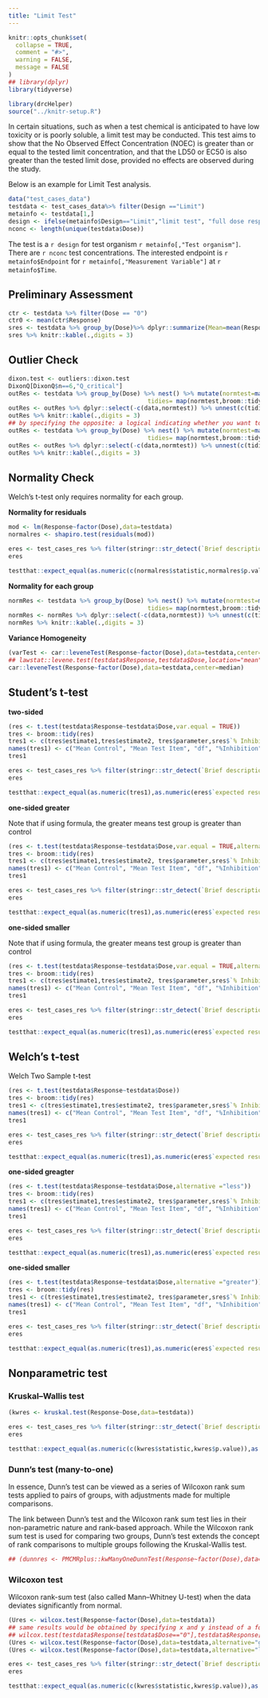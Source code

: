 ```yaml
---
title: "Limit Test"
---
```


```r
knitr::opts_chunk$set(
  collapse = TRUE,
  comment = "#>",  
  warning = FALSE,
  message = FALSE
)
## library(dplyr)
library(tidyverse)
```

```r
library(drcHelper)
source("../knitr-setup.R")
```

In certain situations, such as when a test chemical is anticipated to have low toxicity or is poorly soluble, a limit test may be conducted. This test aims to show that the No Observed Effect Concentration (NOEC) is greater than or equal to the tested limit concentration, and that the LD50 or EC50 is also greater than the tested limit dose, provided no effects are observed during the study.

Below is an example for Limit Test analysis.


```r
data("test_cases_data")
testdata <- test_cases_data%>% filter(Design =="Limit")
metainfo <- testdata[1,]
design <- ifelse(metainfo$Design=="Limit","limit test", "full dose response study")
nconc <- length(unique(testdata$Dose))
```

The test is a `r design` for test organism `r metainfo[,"Test organism"]`. There are `r nconc` test concentrations. The interested endpoint is `r metainfo$Endpoint` for `r metainfo[,"Measurement Variable"]` at `r metainfo$Time`.



## Preliminary Assessment

```r
ctr <- testdata %>% filter(Dose == "0")
ctr0 <- mean(ctr$Response)
sres <- testdata %>% group_by(Dose)%>% dplyr::summarize(Mean=mean(Response),SD=sd(Response)) %>% mutate(`% Inhibition` = - ((Mean-ctr0)/ctr0)*100)
sres %>% knitr::kable(.,digits = 3)
```
## Outlier Check

```r
dixon.test <- outliers::dixon.test
DixonQ[DixonQ$n==6,"Q_critical"]
outRes <- testdata %>% group_by(Dose) %>% nest() %>% mutate(normtest=map(data,~dixon.test(.x$Response)),
                                       tidies= map(normtest,broom::tidy))
outRes <- outRes %>% dplyr::select(-c(data,normtest)) %>% unnest(c(tidies))
outRes %>% knitr::kable(.,digits = 3)
## by specifying the opposite: a logical indicating whether you want to check not the value with largest difference from the mean, but opposite (lowest, if most suspicious is highest etc.)
outRes <- testdata %>% group_by(Dose) %>% nest() %>% mutate(normtest=map(data,~dixon.test(.x$Response,opposite = TRUE)),
                                       tidies= map(normtest,broom::tidy))
outRes <- outRes %>% dplyr::select(-c(data,normtest)) %>% unnest(c(tidies))
outRes %>% knitr::kable(.,digits = 3)
```


## Normality Check

Welch's t-test only requires normality for each group.

**Normality for residuals**

```r
mod <- lm(Response~factor(Dose),data=testdata)
normalres <- shapiro.test(residuals(mod))
```

```r
eres <- test_cases_res %>% filter(stringr::str_detect(`Brief description`,"Shapiro-Wilk's") & `Study ID`=="Limit")
eres

testthat::expect_equal(as.numeric(c(normalres$statistic,normalres$p.value)),as.numeric(eres$`expected result value`,tolerance=1e-4))

```

**Normality for each group**


```r
normRes <- testdata %>% group_by(Dose) %>% nest() %>% mutate(normtest=map(data,~shapiro.test(.x$Response)),
                                       tidies= map(normtest,broom::tidy))
normRes <- normRes %>% dplyr::select(-c(data,normtest)) %>% unnest(c(tidies))
normRes %>% knitr::kable(.,digits = 3)
```


**Variance Homogeneity**

```r
(varTest <- car::leveneTest(Response~factor(Dose),data=testdata,center=mean))
## lawstat::levene.test(testdata$Response,testdata$Dose,location="mean")
car::leveneTest(Response~factor(Dose),data=testdata,center=median)
```
## Student's t-test



**two-sided**
```r
(res <- t.test(testdata$Response~testdata$Dose,var.equal = TRUE))
tres <- broom::tidy(res)
tres1 <- c(tres$estimate1,tres$estimate2, tres$parameter,sres$`% Inhibition`[2], -tres$statistic,tres$p.value)
names(tres1) <- c("Mean Control", "Mean Test Item", "df", "%Inhibition", "T-statistic", "p-value")
tres1
```



```r
eres <- test_cases_res %>% filter(stringr::str_detect(`Brief description`,"Student's t-test, two-sided") & `Study ID`=="Limit")
eres

testthat::expect_equal(as.numeric(tres1),as.numeric(eres$`expected result value`[1:6],tolerance=1e-4))

```



**one-sided greater**

Note that if using formula, the greater means test group is greater than control

```r
(res <- t.test(testdata$Response~testdata$Dose,var.equal = TRUE,alternative="greater"))
tres <- broom::tidy(res)
tres1 <- c(tres$estimate1,tres$estimate2, tres$parameter,sres$`% Inhibition`[2], -tres$statistic,tres$p.value)
names(tres1) <- c("Mean Control", "Mean Test Item", "df", "%Inhibition", "T-statistic", "p-value")
tres1
```



```r
eres <- test_cases_res %>% filter(stringr::str_detect(`Brief description`,"Student's t-test, smaller") & `Study ID`=="Limit")
eres

testthat::expect_equal(as.numeric(tres1),as.numeric(eres$`expected result value`[1:6],tolerance=1e-4))

```


**one-sided smaller**

Note that if using formula, the greater means test group is greater than control

```r
(res <- t.test(testdata$Response~testdata$Dose,var.equal = TRUE,alternative="less"))
tres <- broom::tidy(res)
tres1 <- c(tres$estimate1,tres$estimate2, tres$parameter,sres$`% Inhibition`[2], -tres$statistic,tres$p.value)
names(tres1) <- c("Mean Control", "Mean Test Item", "df", "%Inhibition", "T-statistic", "p-value")
tres1
```



```r
eres <- test_cases_res %>% filter(stringr::str_detect(`Brief description`,"Student's t-test, greater") & `Study ID`=="Limit")
eres

testthat::expect_equal(as.numeric(tres1),as.numeric(eres$`expected result value`[1:6],tolerance=1e-4))

```

## Welch's t-test

Welch Two Sample t-test

```r
(res <- t.test(testdata$Response~testdata$Dose))
tres <- broom::tidy(res)
tres1 <- c(tres$estimate1,tres$estimate2, tres$parameter,sres$`% Inhibition`[2], -tres$statistic,tres$p.value)
names(tres1) <- c("Mean Control", "Mean Test Item", "df", "%Inhibition", "T-statistic", "p-value")
tres1

```


```r
eres <- test_cases_res %>% filter(stringr::str_detect(`Brief description`,"Welch's test, two-sided") & `Study ID`=="Limit")
eres

testthat::expect_equal(as.numeric(tres1),as.numeric(eres$`expected result value`[1:6],tolerance=1e-4))

```


**one-sided greagter **

```r
(res <- t.test(testdata$Response~testdata$Dose,alternative ="less"))
tres <- broom::tidy(res)
tres1 <- c(tres$estimate1,tres$estimate2, tres$parameter,sres$`% Inhibition`[2], -tres$statistic,tres$p.value)
names(tres1) <- c("Mean Control", "Mean Test Item", "df", "%Inhibition", "T-statistic", "p-value")
tres1

```


```r
eres <- test_cases_res %>% filter(stringr::str_detect(`Brief description`,"Welch's test, greater") & `Study ID`=="Limit")
eres

testthat::expect_equal(as.numeric(tres1),as.numeric(eres$`expected result value`[1:6],tolerance=1e-4))

```


**one-sided smaller **

```r
(res <- t.test(testdata$Response~testdata$Dose,alternative ="greater"))
tres <- broom::tidy(res)
tres1 <- c(tres$estimate1,tres$estimate2, tres$parameter,sres$`% Inhibition`[2], -tres$statistic,tres$p.value)
names(tres1) <- c("Mean Control", "Mean Test Item", "df", "%Inhibition", "T-statistic", "p-value")
tres1

```


```r
eres <- test_cases_res %>% filter(stringr::str_detect(`Brief description`,"Welch's test, smaller") & `Study ID`=="Limit")
eres

testthat::expect_equal(as.numeric(tres1),as.numeric(eres$`expected result value`[1:6],tolerance=1e-4))

```


## Nonparametric test 

### Kruskal–Wallis test

```r
(kwres <- kruskal.test(Response~Dose,data=testdata))
```

```r
eres <- test_cases_res %>% filter(stringr::str_detect(`Brief description`,"Kruskal–Wallis") & `Study ID`=="Limit")
eres

testthat::expect_equal(as.numeric(c(kwres$statistic,kwres$p.value)),as.numeric(eres$`expected result value`[1:2],tolerance=1e-4))

```


### Dunn's test (many-to-one)

In essence, Dunn's test can be viewed as a series of Wilcoxon rank sum tests applied to pairs of groups, with adjustments made for multiple comparisons.

The link between Dunn's test and the Wilcoxon rank sum test lies in their non-parametric nature and rank-based approach. While the Wilcoxon rank sum test is used for comparing two groups, Dunn's test extends the concept of rank comparisons to multiple groups following the Kruskal-Wallis test.


```r
## (dunnres <- PMCMRplus::kwManyOneDunnTest(Response~factor(Dose),data=testdata))
```

### Wilcoxon test

Wilcoxon rank-sum test (also called  Mann–Whitney U-test) when the data deviates significantly from normal.

```r
(Ures <- wilcox.test(Response~factor(Dose),data=testdata))
## same results would be obtained by specifying x and y instead of a formula
## wilcox.test(testdata$Response[testdata$Dose=="0"],testdata$Response[testdata$Dose=="100"],data=testdata)
(Ures <- wilcox.test(Response~factor(Dose),data=testdata,alternative="greater"))
(Ures <- wilcox.test(Response~factor(Dose),data=testdata,alternative="less"))

```


```r
eres <- test_cases_res %>% filter(stringr::str_detect(`Brief description`,"Kruskal–Wallis") & `Study ID`=="Limit")
eres

testthat::expect_equal(as.numeric(c(kwres$statistic,kwres$p.value)),as.numeric(eres$`expected result value`[1:2],tolerance=1e-4))

```
